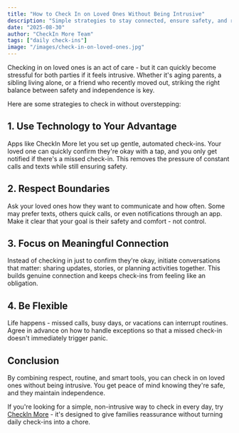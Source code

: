 ```yaml
---
title: "How to Check In on Loved Ones Without Being Intrusive"
description: "Simple strategies to stay connected, ensure safety, and respect independence."
date: "2025-08-30"
author: "CheckIn More Team"
tags: ["daily check-ins"]
image: "/images/check-in-on-loved-ones.jpg"
---
```


Checking in on loved ones is an act of care - but it can quickly become stressful for both parties if it feels intrusive. Whether it's aging parents, a sibling living alone, or a friend who recently moved out, striking the right balance between safety and independence is key.

Here are some strategies to check in without overstepping:

## 1. Use Technology to Your Advantage

Apps like CheckIn More let you set up gentle, automated check-ins. Your loved one can quickly confirm they're okay with a tap, and you only get notified if there's a missed check-in. This removes the pressure of constant calls and texts while still ensuring safety.

## 2. Respect Boundaries

Ask your loved ones how they want to communicate and how often. Some may prefer texts, others quick calls, or even notifications through an app. Make it clear that your goal is their safety and comfort - not control.

## 3. Focus on Meaningful Connection

Instead of checking in just to confirm they're okay, initiate conversations that matter: sharing updates, stories, or planning activities together. This builds genuine connection and keeps check-ins from feeling like an obligation.

## 4. Be Flexible

Life happens - missed calls, busy days, or vacations can interrupt routines. Agree in advance on how to handle exceptions so that a missed check-in doesn't immediately trigger panic.

## Conclusion

By combining respect, routine, and smart tools, you can check in on loved ones without being intrusive. You get peace of mind knowing they're safe, and they maintain independence.

If you're looking for a simple, non-intrusive way to check in every day, try [CheckIn More](https://checkinmore.com) - it's designed to give families reassurance without turning daily check-ins into a chore.
